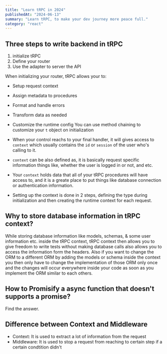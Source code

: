```yaml
---
title: "Learn tRPC in 2024"
publishedAt: "2024-06-13"
summary: "Learn tRPC, to make your dev journey more peace full."
category: "react"
---
```


## Three steps to write backend in tRPC

1. initialize tRPC
2. Define your router
3. Use the adapter to server the API

When initializing your router, tRPC allows your to:

- Setup request context
- Assign metadata to procedures
- Format and handle errors
- Transform data as needed
- Customize the runtime config
  You can use method chaining to customize your `t` object on initialization

- When your control reachs to your final handler, it will gives access to `context` which usually contains the `id` or `session` of the user who's calling to it.
- `context` can be also defined as, it is basically request specific information things like, whether the user is logged in or not, and etc.
- Your `context` holds data that all of your tRPC procedures will have access to, and it is a greate place to put things like database connection or authentication information.
- Setting up the context is done in 2 steps, defining the type during initialization and then creating the runtime context for each request.

## Why to store database information in tRPC context?

While storing database information like models, schemas, & some user information etc. inside the tRPC context, tRPC context then allows you to give freedom to write tests without making database calls also allows you to access the information form the headers. Also if you want to change the ORM to a different ORM by adding the models or schema inside the context you then only have to change the implementation of those ORM only once and the changes will occur everywhere inside your code as soon as you implement the ORM similar to each others.

## How to Promisify a async function that doesn't supports a promise?

Find the answer.

## Difference between Context and Middleware

- Context: It is used to extract a lot of information from the request
- Middleware: It is used to stop a request from reaching to certain step if a certain condtition didn't
